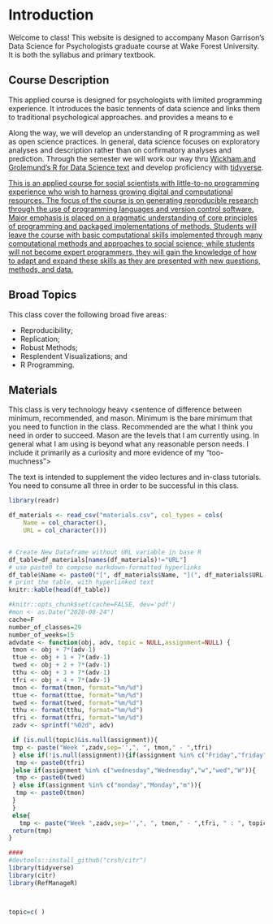 # Introduction {#intro}

Welcome to class! This website is designed to accompany Mason Garrison's Data Science for Psychologists graduate course at Wake Forest University. It is both the syllabus and primary textbook. 

## Course Description
This applied course is designed for psychologists with limited programming experience. It introduces the basic tennents of data science and links them to traditional psychological approaches.  and provides a means to e 

Along the way, we will develop an understanding of R programming as well as open science practices. In general, data science focuses on exploratory analyses and description rather than on corfirmatory analyses and prediction. Through the semester we will work our way thru [Wickham and Grolemund's R for Data Science text](http://r4ds.had.co.nz/) and develop proficiency with [tidyverse](https://www.tidyverse.org/).

[This is an applied course for social scientists with little-to-no programming experience who wish to harness growing digital and computational resources. The focus of the course is on generating reproducible research through the use of programming languages and version control software. Major emphasis is placed on a pragmatic understanding of core principles of programming and packaged implementations of methods. Students will leave the course with basic computational skills implemented through many computational methods and approaches to social science; while students will not become expert programmers, they will gain the knowledge of how to adapt and expand these skills as they are presented with new questions, methods, and data.](https://cfss.uchicago.edu/)


## Broad Topics
This class cover the following broad five areas:

* Reproducibility;
* Replication;
* Robust Methods;
* Resplendent Visualizations; and
* R Programming.

## Materials

This class is very technology heavy
<sentence of difference between minimum, recommended, and mason. Minimum is the bare minimum that you need to function in the class. Recommended are the what I think you need in order to succeed. Mason are the levels that I am currently using. In general what I am using is beyond what any reasonable person needs. I include it primarily as a curiosity and more evidence of my "too-muchness">


The text is intended to supplement the video lectures and in-class tutorials. You need to consume all three in order to be successful in this class.


```r
library(readr)

df_materials <- read_csv("materials.csv", col_types = cols(
    Name = col_character(), 
    URL = col_character()))


# Create New Dataframe without URL variable in base R
df_table=df_materials[names(df_materials)!="URL"]
# use paste0 to compose markdown-formatted hyperlinks
df_table$Name <- paste0("[", df_materials$Name, "](", df_materials$URL, ")")
# print the table, with hyperlinked text
knitr::kable(head(df_table))
```



```r
#knitr::opts_chunk$set(cache=FALSE, dev='pdf')
#mon <- as.Date("2020-08-24")
cache=F
number_of_classes=29
number_of_weeks=15
advdate <- function(obj, adv, topic = NULL,assignment=NULL) {
 tmon <- obj + 7*(adv-1)
 ttue <- obj + 1 + 7*(adv-1)
 twed <- obj + 2 + 7*(adv-1)
 tthu <- obj + 3 + 7*(adv-1)
 tfri <- obj + 4 + 7*(adv-1)
 tmon <- format(tmon, format="%m/%d")
 ttue <- format(ttue, format="%m/%d")
 twed <- format(twed, format="%m/%d")
 tthu <- format(tthu, format="%m/%d")
 tfri <- format(tfri, format="%m/%d")
 zadv <- sprintf("%02d", adv)

 if (is.null(topic)&is.null(assignment)){
 tmp <- paste("Week ",zadv,sep='',", ", tmon," - ",tfri)
 } else if(!is.null(assignment)){if(assignment %in% c("Friday","friday","f","fri")){
  tmp <- paste0(tfri)
 }else if(assignment %in% c("wednesday","Wednesday","w","wed","W")){
  tmp <- paste0(twed)
 } else if(assignment %in% c("monday","Monday","m")){
  tmp <- paste0(tmon)
 }
 }
 else{ 
   tmp <- paste("Week ",zadv,sep='',", ", tmon," - ",tfri, " : ", topic[adv])}
 return(tmp)
}

####
#devtools::install_github("crsh/citr")
library(tidyverse)
library(citr)
library(RefManageR)



topic=c( )
```
